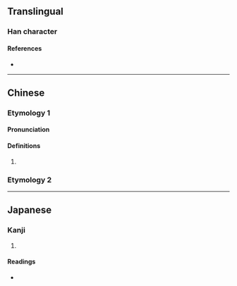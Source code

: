 {{also|由|曱}}
{{character info/new}}
==Translingual==

===Han character===
{{Han char|rn=102|rad=田|as=00|sn=5|four=|canj=LA|ids=⿻囗丄,⿻日丨}}

====References====
* {{Han ref|kx=0759.001|dkj=21727|hdz=42527.010|uh=7534|ud=30004}}

----

==Chinese==

===Etymology 1===
{{zh-forms|alt=由}}

====Pronunciation====
{{zh-pron
|m=zhá
|c=zaat6
|cat=
}}

====Definitions====
{{zh-hanzi}}

# {{zh-only|曱甴|[[cockroach]]|tr=gaat6 zaat6-2}}

===Etymology 2===
{{zh-see|由|v}}

----

==Japanese==

===Kanji===
{{ja-kanji|grade=|rs=田00}}

# {{rfdef|ja|sort=田00}}

====Readings====
* {{ja-readings|on=[[そう]] (sō)|kun=}}